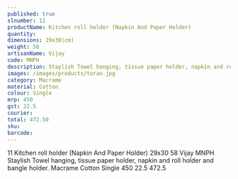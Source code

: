 ---
published: true
slnumber: 11
productName: Kitchen roll holder (Napkin And Paper Holder)
quantity:
dimensions: 29x30(cm)	
weight: 58
artisanName: Vijay
code: MNPH
description: Staylish Towel hanging, tissue paper holder, napkin and roll holder and bangle holder.
images: /images/products/toran.jpg
category: Macrame
material: Cotton
colour: Single
mrp: 450
gst: 22.5
courier:	
total: 472.50
sku:
barcode:
---
11	Kitchen roll holder (Napkin And Paper Holder)		29x30	58	Vijay	MNPH	
Staylish Towel hanging, tissue paper holder, napkin and roll holder and bangle holder.		Macrame	Cotton	Single	450	22.5		472.5												


